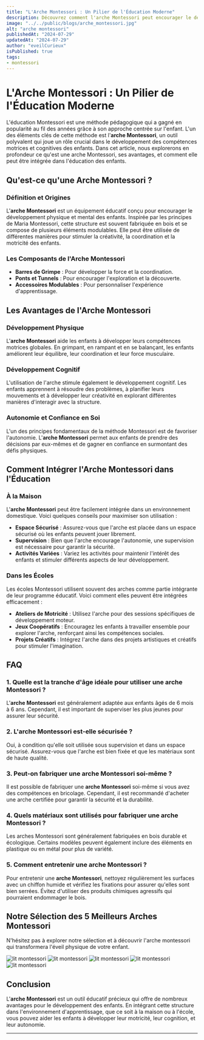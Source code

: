 ```yaml
---
title: "L'Arche Montessori : Un Pilier de l'Éducation Moderne"
description: Découvrez comment l'arche Montessori peut encourager le développement physique, cognitif et l'autonomie des enfants grâce à une approche éducative unique.
image: "../../public/blogs/arche_montessori.jpg"
alt: "arche montessori"
publishedAt: "2024-07-29"
updatedAt: "2024-07-29"
author: "eveilCurieux"
isPublished: true
tags: 
- montessori
---
```


# L'Arche Montessori : Un Pilier de l'Éducation Moderne


L'éducation Montessori est une méthode pédagogique qui a gagné en popularité au fil des années grâce à son approche centrée sur l'enfant. L'un des éléments clés de cette méthode est l'**arche Montessori**, un outil polyvalent qui joue un rôle crucial dans le développement des compétences motrices et cognitives des enfants. Dans cet article, nous explorerons en profondeur ce qu'est une arche Montessori, ses avantages, et comment elle peut être intégrée dans l'éducation des enfants.

## Qu'est-ce qu'une Arche Montessori ?

### Définition et Origines

L'**arche Montessori** est un équipement éducatif conçu pour encourager le développement physique et mental des enfants. Inspirée par les principes de Maria Montessori, cette structure est souvent fabriquée en bois et se compose de plusieurs éléments modulables. Elle peut être utilisée de différentes manières pour stimuler la créativité, la coordination et la motricité des enfants.

### Les Composants de l'Arche Montessori

- **Barres de Grimpe** : Pour développer la force et la coordination.
- **Ponts et Tunnels** : Pour encourager l'exploration et la découverte.
- **Accessoires Modulables** : Pour personnaliser l'expérience d'apprentissage.

## Les Avantages de l'Arche Montessori

### Développement Physique

L'**arche Montessori** aide les enfants à développer leurs compétences motrices globales. En grimpant, en rampant et en se balançant, les enfants améliorent leur équilibre, leur coordination et leur force musculaire.

### Développement Cognitif

L'utilisation de l'arche stimule également le développement cognitif. Les enfants apprennent à résoudre des problèmes, à planifier leurs mouvements et à développer leur créativité en explorant différentes manières d'interagir avec la structure.

### Autonomie et Confiance en Soi

L'un des principes fondamentaux de la méthode Montessori est de favoriser l'autonomie. L'**arche Montessori** permet aux enfants de prendre des décisions par eux-mêmes et de gagner en confiance en surmontant des défis physiques.

## Comment Intégrer l'Arche Montessori dans l'Éducation

### À la Maison

L'**arche Montessori** peut être facilement intégrée dans un environnement domestique. Voici quelques conseils pour maximiser son utilisation :

- **Espace Sécurisé** : Assurez-vous que l'arche est placée dans un espace sécurisé où les enfants peuvent jouer librement.
- **Supervision** : Bien que l'arche encourage l'autonomie, une supervision est nécessaire pour garantir la sécurité.
- **Activités Variées** : Variez les activités pour maintenir l'intérêt des enfants et stimuler différents aspects de leur développement.

### Dans les Écoles

Les écoles Montessori utilisent souvent des arches comme partie intégrante de leur programme éducatif. Voici comment elles peuvent être intégrées efficacement :

- **Ateliers de Motricité** : Utilisez l'arche pour des sessions spécifiques de développement moteur.
- **Jeux Coopératifs** : Encouragez les enfants à travailler ensemble pour explorer l'arche, renforçant ainsi les compétences sociales.
- **Projets Créatifs** : Intégrez l'arche dans des projets artistiques et créatifs pour stimuler l'imagination.

## FAQ

### 1. Quelle est la tranche d'âge idéale pour utiliser une arche Montessori ?

L'**arche Montessori** est généralement adaptée aux enfants âgés de 6 mois à 6 ans. Cependant, il est important de superviser les plus jeunes pour assurer leur sécurité.

### 2. L'arche Montessori est-elle sécurisée ?

Oui, à condition qu'elle soit utilisée sous supervision et dans un espace sécurisé. Assurez-vous que l'arche est bien fixée et que les matériaux sont de haute qualité.

### 3. Peut-on fabriquer une arche Montessori soi-même ?

Il est possible de fabriquer une **arche Montessori** soi-même si vous avez des compétences en bricolage. Cependant, il est recommandé d'acheter une arche certifiée pour garantir la sécurité et la durabilité.

### 4. Quels matériaux sont utilisés pour fabriquer une arche Montessori ?

Les arches Montessori sont généralement fabriquées en bois durable et écologique. Certains modèles peuvent également inclure des éléments en plastique ou en métal pour plus de variété.

### 5. Comment entretenir une arche Montessori ?

Pour entretenir une **arche Montessori**, nettoyez régulièrement les surfaces avec un chiffon humide et vérifiez les fixations pour assurer qu'elles sont bien serrées. Évitez d'utiliser des produits chimiques agressifs qui pourraient endommager le bois.

## Notre Sélection des 5 Meilleurs Arches Montessori

N'hésitez pas à explorer notre sélection et à découvrir l'arche montessori qui transformera l'éveil physique de votre enfant.

<Link href="https://amzn.to/4dlAYEB" passHref legacyBehavior>
    <a>
      <img src="https://m.media-amazon.com/images/I/71ql0PVUugL._AC_SX679_.jpg" className="image-affi" alt="lit montessori" />
    </a>
</Link>
<Link href="https://amzn.to/3LHUT4N" passHref legacyBehavior>
    <a>
      <img src="https://m.media-amazon.com/images/I/51-oVMOS-2L._AC_SX679_.jpg" className="image-affi" alt="lit montessori" />
    </a>
</Link>
<Link href="https://amzn.to/4cQRP2h" passHref legacyBehavior>
    <a>
      <img src="https://m.media-amazon.com/images/I/71qTMrmm9EL._AC_SX679_.jpg" className="image-affi" alt="lit montessori" />
    </a>
</Link>
<Link href="https://amzn.to/3LGpkZ0" passHref legacyBehavior>
    <a>
      <img src="https://m.media-amazon.com/images/I/71pVluKWjkL._AC_SX679_.jpg" className="image-affi" alt="lit montessori" />
    </a>
</Link>
<Link href="https://amzn.to/3WFCjk7" passHref legacyBehavior>
    <a>
      <img src="https://m.media-amazon.com/images/I/61ZLo9aTeTL._AC_SX679_.jpg" className="image-affi" alt="lit montessori" />
    </a>
</Link>

## Conclusion

L'**arche Montessori** est un outil éducatif précieux qui offre de nombreux avantages pour le développement des enfants. En intégrant cette structure dans l'environnement d'apprentissage, que ce soit à la maison ou à l'école, vous pouvez aider les enfants à développer leur motricité, leur cognition, et leur autonomie.

---
